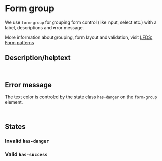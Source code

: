 

# Form group
<Meta of={FormGroupStories} />

We use `form-group` for grouping form control (like input, select etc.) with a label, descriptions and error message.

<Canvas of={FormGroupStories.Grouping} />

More information about grouping, form layout and validation, visit [LFDS: Form patterns](https://lfds.netlify.app/patterns/form-patterns)

## Description/helptext

```html
<small class="form-text text-muted">Helptext here</small>
```

## Error message
The text color is controled by the state class `has-danger` on the `form-group` element.
```html
<small class="form-control-feedback">This is an error message</small>
```

<Canvas of={FormGroupStories.FormGroup} />

## States

### Invalid `has-danger`
<Canvas of={FormGroupStories.Invalid} />

### Valid `has-success`
<Canvas of={FormGroupStories.Valid} />
